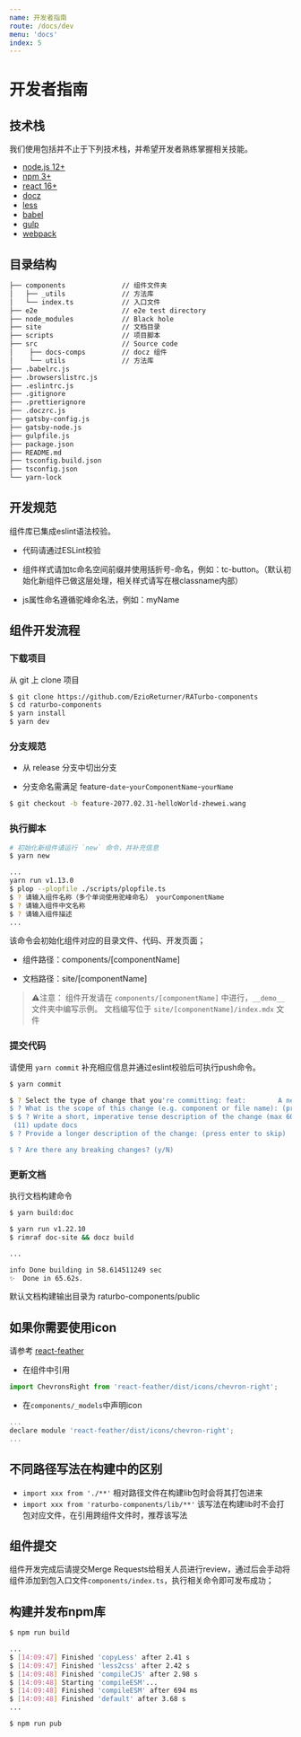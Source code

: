 ```yaml
---
name: 开发者指南
route: /docs/dev
menu: 'docs'
index: 5
---
```


# 开发者指南

## 技术栈
我们使用包括并不止于下列技术栈，并希望开发者熟练掌握相关技能。

- [node.js 12+](https://nodejs.org/zh-cn/)
- [npm 3+](https://www.npmjs.com/)
- [react 16+](https://facebook.github.io/react/)
- [docz](https://www.docz.site/)
- [less](http://lesscss.cn/)
- [babel](https://babeljs.io/)
- [gulp](https://www.gulpjs.com.cn/)
- [webpack](https://webpack.docschina.org/)


## 目录结构
```bash
├── components              // 组件文件夹
│   ├── _utils              // 方法库
│   └── index.ts            // 入口文件
├── e2e                     // e2e test directory
├── node_modules            // Black hole
├── site                    // 文档目录
├── scripts                 // 项目脚本
├── src                     // Source code
│    ├── docs-comps         // docz 组件
│    └── utils              // 方法库
├── .babelrc.js             
├── .browserslistrc.js  
├── .eslintrc.js             
├── .gitignore             
├── .prettierignore        
├── .doczrc.js                
├── gatsby-config.js
├── gatsby-node.js
├── gulpfile.js 
├── package.json          
├── README.md             
├── tsconfig.build.json
├── tsconfig.json
└── yarn-lock              
```

## 开发规范
组件库已集成eslint语法校验。

- 代码请通过ESLint校验

- 组件样式请加tc命名空间前缀并使用括折号-命名，例如：tc-button。（默认初始化新组件已做这层处理，相关样式请写在根classname内部）

- js属性命名遵循驼峰命名法，例如：myName

## 组件开发流程

### 下载项目

从 git 上 clone 项目

```bash
$ git clone https://github.com/EzioReturner/RATurbo-components
$ cd raturbo-components
$ yarn install
$ yarn dev
```

### 分支规范

- 从 release 分支中切出分支

- 分支命名需满足 feature-`date`-`yourComponentName`-`yourName` 

```bash 
$ git checkout -b feature-2077.02.31-helloWorld-zhewei.wang
```

### 执行脚本

```bash
# 初始化新组件请运行 `new` 命令，并补充信息
$ yarn new

...
yarn run v1.13.0
$ plop --plopfile ./scripts/plopfile.ts
$ ? 请输入组件名称（多个单词使用驼峰命名） yourComponentName
$ ? 请输入组件中文名称 
$ ? 请输入组件描述 
...
```

该命令会初始化组件对应的目录文件、代码、开发页面；

- 组件路径：components/[componentName]

- 文档路径：site/[componentName]

> ⚠️注意： 组件开发请在 `components/[componentName]` 中进行，`__demo__` 文件夹中编写示例。
文档编写位于 `site/[componentName]/index.mdx` 文件

### 提交代码
请使用 `yarn commit` 补充相应信息并通过eslint校验后可执行push命令。

```bash
$ yarn commit

$ ? Select the type of change that you're committing: feat:        A new feature
$ ? What is the scope of this change (e.g. component or file name): (press enter to skip) docs
$ $ ? Write a short, imperative tense description of the change (max 60 chars):
 (11) update docs
$ ? Provide a longer description of the change: (press enter to skip)

$ ? Are there any breaking changes? (y/N)
```

### 更新文档

执行文档构建命令
```bash
$ yarn build:doc

$ yarn run v1.22.10
$ rimraf doc-site && docz build

...

info Done building in 58.614511249 sec
✨  Done in 65.62s.
```

默认文档构建输出目录为 raturbo-components/public


## 如果你需要使用icon
请参考 [react-feather](https://feathericons.com/)

- 在组件中引用

```javascript
import ChevronsRight from 'react-feather/dist/icons/chevron-right';
```

- 在`components/_models`中声明icon
```javascript
...
declare module 'react-feather/dist/icons/chevron-right';
...
```


## 不同路径写法在构建中的区别

- `import xxx from './**'` 相对路径文件在构建lib包时会将其打包进来
- `import xxx from 'raturbo-components/lib/**'` 该写法在构建lib时不会打包对应文件，在引用跨组件文件时，推荐该写法

## 组件提交

组件开发完成后请提交Merge Requests给相关人员进行review，通过后会手动将组件添加到包入口文件`components/index.ts`，执行相关命令即可发布成功；

## 构建并发布npm库
```bash
$ npm run build

...
$ [14:09:47] Finished 'copyLess' after 2.41 s
$ [14:09:47] Finished 'less2css' after 2.42 s
$ [14:09:48] Finished 'compileCJS' after 2.98 s
$ [14:09:48] Starting 'compileESM'...
$ [14:09:48] Finished 'compileESM' after 694 ms
$ [14:09:48] Finished 'default' after 3.68 s
...

$ npm run pub
```